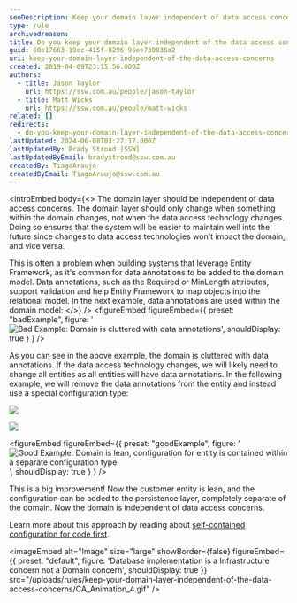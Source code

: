 ```yaml
---
seoDescription: Keep your domain layer independent of data access concerns by separating configuration and annotations from your domain model.
type: rule
archivedreason:
title: Do you keep your domain layer independent of the data access concerns?
guid: 60e17663-19ec-415f-8296-96ee730835a2
uri: keep-your-domain-layer-independent-of-the-data-access-concerns
created: 2019-04-09T23:15:56.000Z
authors:
  - title: Jason Taylor
    url: https://ssw.com.au/people/jason-taylor
  - title: Matt Wicks
    url: https://ssw.com.au/people/matt-wicks
related: []
redirects:
  - do-you-keep-your-domain-layer-independent-of-the-data-access-concerns
lastUpdated: 2024-06-08T03:27:17.000Z
lastUpdatedBy: Brady Stroud [SSW]
lastUpdatedByEmail: bradystroud@ssw.com.au
createdBy: TiagoAraujo
createdByEmail: TiagoAraujo@ssw.com.au
---
```


<introEmbed
  body={<>
The domain layer should be independent of data access concerns. The domain layer should only change when something within the domain changes, not when the data access technology changes. Doing so ensures that the system will be easier to maintain well into the future since changes to data access technologies won't impact the domain, and vice versa.

This is often a problem when building systems that leverage Entity Framework, as it's common for data annotations to be added to the domain model. Data annotations, such as the Required or MinLength attributes, support validation and help Entity Framework to map objects into the relational model. In the next example, data annotations are used within the domain model:
  </>}
/>
<figureEmbed figureEmbed={{
  preset: "badExample",
  figure: '![Bad Example: Domain is cluttered with data annotations](/uploads/rules/keep-your-domain-layer-independent-of-the-data-access-concerns/domain-layer-1.png)',
  shouldDisplay: true
} } />


As you can see in the above example, the domain is cluttered with data annotations. If the data access technology changes, we will likely need to change all entities as all entities will have data annotations. In the following example, we will remove the data annotations from the entity and instead use a special configuration type:

![](/uploads/rules/keep-your-domain-layer-independent-of-the-data-access-concerns/domain-layer-2.png)

![](/uploads/rules/keep-your-domain-layer-independent-of-the-data-access-concerns/domain-layer-3.png)

<figureEmbed figureEmbed={{
  preset: "goodExample",
  figure: '![Good Example: Domain is lean, configuration for entity is contained within a separate configuration type](/uploads/rules/keep-your-domain-layer-independent-of-the-data-access-concerns/domain-layer-3.png)',
  shouldDisplay: true
} } />


This is a big improvement! Now the customer entity is lean, and the configuration can be added to the persistence layer, completely separate of the domain. Now the domain is independent of data access concerns.

Learn more about this approach by reading about [self-contained configuration for code first](https://docs.microsoft.com/en-us/ef/core/what-is-new/ef-core-2.0/#self-contained-type-configuration-for-code-first?WT.mc_id=DP-MVP-33518).


<imageEmbed
  alt="Image"
  size="large"
  showBorder={false}
  figureEmbed={{
    preset: "default",
    figure: 'Database implementation is a Infrastructure concern not a Domain concern',
    shouldDisplay: true
  }}
  src="/uploads/rules/keep-your-domain-layer-independent-of-the-data-access-concerns/CA_Animation_4.gif"
/>
